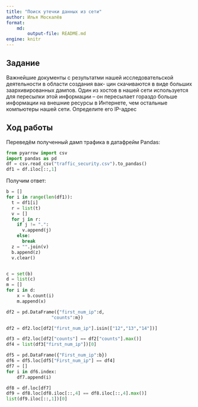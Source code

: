 ```yaml
---
title: "Поиск утечки данных из сети"
author: Илья Москалёв
format: 
    md:
        output-file: README.md
engine: knitr
---
```

## Задание
Важнейшие документы с результатми нашей исследовательской деятельности в области создания вак-
цин скачиваются в виде больших заархивированных дампов. Один из хостов в нашей сети используется
для пересылки этой информации – он пересылает гораздо больше информации на внешние ресурсы в
Интернете, чем остальные компьютеры нашей сети. Определите его IP-адрес

## Ход работы
Переведём полученный дамп трафика в датафрейм Pandas: 
```python
from pyarrow import csv
import pandas as pd
df = csv.read_csv("traffic_security.csv").to_pandas()
df1 = df.iloc[::,1]
```

Получим ответ:

```python
b = []
for i in range(len(df1)):
  t = df1[i]
  r = list(t)
  v = []
  for j in r:
    if j != ".":
      v.append(j)
    else:
      break
  z = "".join(v)
  b.append(z)
  v.clear()


c = set(b)
d = list(c)
m = []
for i in d:
    x = b.count(i)
    m.append(x)

df2 = pd.DataFrame({"first_num_ip":d,
                 "counts":m})

df2 = df2.loc[df2["first_num_ip"].isin(["12","13","14"])]

df3 = df2.loc[df2["counts"] == df2["counts"].max()]
df4 = list(df3["first_num_ip"])[0]

df5 = pd.DataFrame({"First_num_ip":b})
df6 = df5.loc[df5["First_num_ip"] == df4]
df7 = []
for i in df6.index:
    df7.append(i)

df8 = df.loc[df7]
df9 = df8.loc[df8.iloc[::,4] == df8.iloc[::,4].max()]
list(df9.iloc[::,1])[0]
```